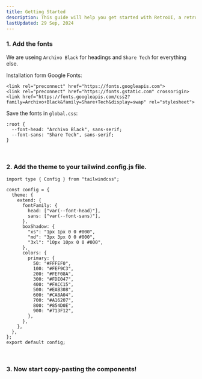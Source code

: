 ```yaml
---
title: Getting Started
description: This guide will help you get started with RetroUI, a retro styled UI library based on Tailwind CSS.
lastUpdated: 29 Sep, 2024
---
```


### 1. Add the fonts
We are useing `Archivo Black` for headings and `Share Tech` for everything else.

Installation form Google Fonts:
```
<link rel="preconnect" href="https://fonts.googleapis.com">
<link rel="preconnect" href="https://fonts.gstatic.com" crossorigin>
<link href="https://fonts.googleapis.com/css2?family=Archivo+Black&family=Share+Tech&display=swap" rel="stylesheet">    
```

Save the fonts in `global.css`:
```
:root {
  --font-head: "Archivo Black", sans-serif;
  --font-sans: "Share Tech", sans-serif;
}
```

<br />

### 2. Add the theme to your tailwind.config.js file.
```
import type { Config } from "tailwindcss";

const config = {
  theme: {
    extend: {
      fontFamily: {
        head: ["var(--font-head)"],
        sans: ["var(--font-sans)"],
      },
      boxShadow: {
        "xs": "1px 1px 0 0 #000",
        "md": "3px 3px 0 0 #000",
        "3xl": "10px 10px 0 0 #000",
      },
      colors: {
        primary: {
          50: "#FFFEF0",
          100: "#FEF9C3",
          200: "#FEF08A",
          300: "#FDE047",
          400: "#FACC15",
          500: "#EAB308",
          600: "#CA8A04",
          700: "#A16207",
          800: "#854D0E",
          900: "#713F12",
        },
      },
    },
  },
};
export default config;
```

<br />
    
### 3. Now start copy-pasting the components!